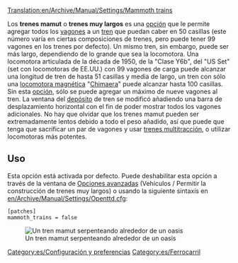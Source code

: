 [[Translation:en/Archive/Manual/Settings/Mammoth trains]]

Los '''trenes mamut''' o '''trenes muy largos''' es una [[es/Archive/Manual/Settings/Opciones avanzadas|opción]] que le permite agregar todos los [[es/Manual/Trenes|vagones]] a un [[es/Manual/Trenes|tren]] que puedan caber en 50 casillas (este número varía en ciertas composiciones de trenes, pero puede tener 99 vagones en los trenes por defecto). Un mismo tren, sin embargo, puede ser más largo, dependiendo de lo grande que sea la locomotora. Una locomotora articulada de la década de 1950, de la "Clase Y6b", del "US Set" (set con locomotoras de EE.UU.) con 99 vagones de carga puede alcanzar una longitud de tren de hasta 51 casillas y  media de largo, un tren con sólo una [[es/Manual/Base Set/MagLev|locomotora magnética]] "[[es/Manual/Base Set/Trains/Lev4 'Chimaera'|Chimaera]]" puede alcanzar hasta 100 casillas. Sin esta [[es/Archive/Manual/Settings/Opciones avanzadas|opción]], sólo se puede agregar un máximo de nueve vagones al tren. La ventana del [[es/Manual/Depósitos|depósito]] de tren se modificó añadiendo una barra de desplazamiento horizontal con el fin de poder mostrar todos los vagones adicionales. No hay que olvidar que los trenes mamut pueden ser extremadamente lentos debido a todo el peso añadido, así que puede que tenga que sacrificar un par de vagones y usar [[es/Archive/Manual/Trenes Multitracción|trenes multitracción]], o utilizar locomotoras más potentes.

== Uso ==
Esta opción está activada por defecto. Puede deshabilitar esta opción a través de la ventana de [[es/Archive/Manual/Settings/Opciones avanzadas/Vehículos#permitir-la-construccion-de-trenes-muy-largos|Opciones avanzadas]] (Vehículos / Permitir la construcción de trenes muy largos) o usando la siguiente sintaxis en [[en/Archive/Manual/Settings/Openttd.cfg]]:
<pre>
[patches]
mammoth_trains = false
</pre>
[[File:en/MammothTrains.png|center|none|frame|Un tren mamut serpenteando alrededor de un oasis]]

[[Category:es/Configuración y preferencias]]
[[Category:es/Ferrocarril]]